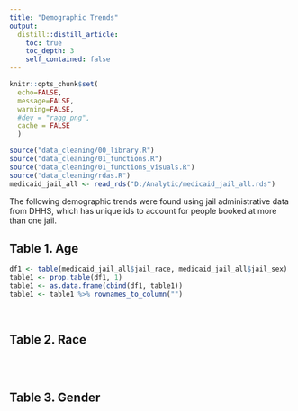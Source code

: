 ```yaml
---
title: "Demographic Trends"
output: 
  distill::distill_article:
    toc: true
    toc_depth: 3
    self_contained: false
---
```


```r
knitr::opts_chunk$set(
  echo=FALSE, 
  message=FALSE, 
  warning=FALSE,
  #dev = "ragg_png",
  cache = FALSE
  )

source("data_cleaning/00_library.R")
source("data_cleaning/01_functions.R")
source("data_cleaning/01_functions_visuals.R")
source("data_cleaning/rdas.R")
medicaid_jail_all <- read_rds("D:/Analytic/medicaid_jail_all.rds") 
```

The following demographic trends were found using jail administrative data from DHHS, which has unique ids to account for people booked at more than one jail.

## Table 1. Age 

```r
df1 <- table(medicaid_jail_all$jail_race, medicaid_jail_all$jail_sex)
table1 <- prop.table(df1, 1)
table1 <- as.data.frame(cbind(df1, table1))
table1 <- table1 %>% rownames_to_column("")
```

<br>

## Table 2. Race

```r

```

<br>

## Table 3. Gender

```r

```
